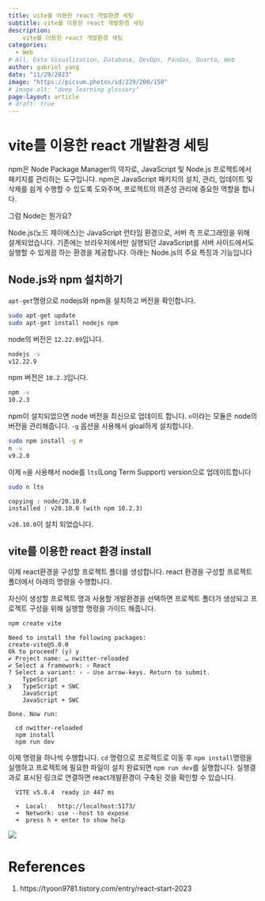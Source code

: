 ```yaml
---
title: vite를 이용한 react 개발환경 세팅
subtitle: vite를 이용한 react 개발환경 세팅
description:
    vite를 이용한 react 개발환경 세팅
categories:
  - Web
# All, Data Visualization, Database, DevOps, Pandas, Quarto, Web
author: gabriel yang
date: "11/29/2023"
image: "https://picsum.photos/id/229/200/150"
# image-alt: "deep learning glossary"
page-layout: article
# draft: true
---
```


# vite를 이용한 react 개발환경 세팅

npm은 Node Package Manager의 약자로, JavaScript 및 Node.js 프로젝트에서 패키지를 관리하는 도구입니다. npm은 JavaScript 패키지의 설치, 관리, 업데이트 및 삭제를 쉽게 수행할 수 있도록 도와주며, 프로젝트의 의존성 관리에 중요한 역할을 합니다.

그럼 Node는 뭔가요?

Node.js(노드 제이에스)는 JavaScript 런타임 환경으로, 서버 측 프로그래밍을 위해 설계되었습니다. 기존에는 브라우저에서만 실행되던 JavaScript를 서버 사이드에서도 실행할 수 있게끔 하는 환경을 제공합니다. 아래는 Node.js의 주요 특징과 기능입니다

## Node.js와 npm 설치하기

`apt-get`명령으로 nodejs와 npm을 설치하고 버전을 확인합니다.

``` bash
sudo apt-get update
sudo apt-get install nodejs npm
```

node의 버전은 `12.22.09`입니다.

``` bash
nodejs -v
v12.22.9
```

npm 버전은 `10.2.3`입니다.

``` bash
npm -v
10.2.3
```

npm이 설치되었으면 node 버전을 최신으로 업데이트 합니다. `n`이라는 모듈은 node의 버전을 관리해줍니다. `-g` 옵션을 사용해서 gloal하게 설치합니다.

``` bash
sudo npm install -g n
n -v
v9.2.0
```

이제 `n`을 사용해서 node를 `lts`(Long Term Support) version으로 업데이트합니다

``` bash
sudo n lts
```

```         
copying : node/20.10.0
installed : v20.10.0 (with npm 10.2.3)
```

`v20.10.0`이 설치 되었습니다.

## vite를 이용한 react 환경 install

이제 react환경을 구성할 프로젝트 폴더를 생성합니다. react 환경을 구성할 프로젝트 폴더에서 아래의 명령을 수행합니다.

자신이 생성할 프로젝트 명과 사용할 개발환경을 선택하면 프로젝트 폴더가 생성되고 프로젝트 구성을 위해 실행할 명령을 가이드 해줍니다.

``` bash
npm create vite
```

```         
Need to install the following packages:
create-vite@5.0.0
Ok to proceed? (y) y
✔ Project name: … nwitter-reloaded
✔ Select a framework: › React
? Select a variant: › - Use arrow-keys. Return to submit.
    TypeScript
❯   TypeScript + SWC
    JavaScript
    JavaScript + SWC

Done. Now run:

  cd nwitter-reloaded
  npm install
  npm run dev
```

이제 명령을 하나씩 수행합니다. `cd` 명령으로 프로젝트로 이동 후 `npm install`명령을 실행하고 프로젝트에 필요한 파일이 설치 완료되면 `npm run dev`를 실행합니다. 실행결과로 표시된 링크로 연결하면 react개발환경이 구축된 것을 확인할 수 있습니다.

```         
  VITE v5.0.4  ready in 447 ms

  ➜  Local:   http://localhost:5173/
  ➜  Network: use --host to expose
  ➜  press h + enter to show help
```

![](images/paste-1.png){fig-align="center"}

# References

1.  https://tyoon9781.tistory.com/entry/react-start-2023